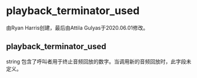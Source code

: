 # playback_terminator_used

由Ryan Harris创建，最后由Attila Gulyas于2020.06.01修改。

## playback_terminator_used

string 包含了呼叫者用于终止音频回放的数字。当调用新的音频回放时，此字段未定义。